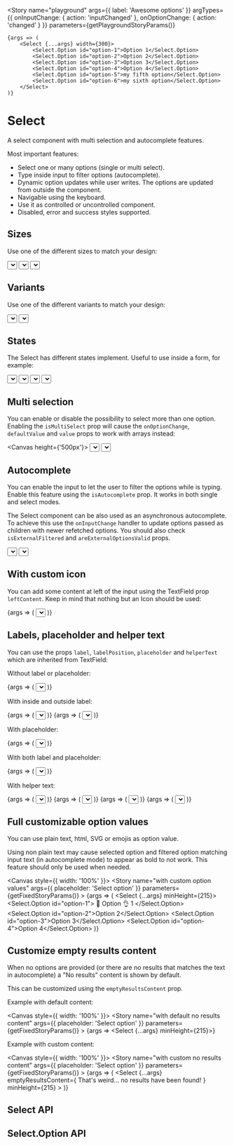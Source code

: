 

<Meta title="Components/Select" component={Select} decorators={[SelectDecorator]} />

<Story
	name="playground"
	args={{
		label: 'Awesome options'
	}}
	argTypes={{
		onInputChange: { action: 'inputChanged' },
		onOptionChange: { action: 'changed' }
	}}
	parameters={getPlaygroundStoryParams()}
>
	{args => (
		<Select {...args} width={300}>
			<Select.Option id="option-1">Option 1</Select.Option>
			<Select.Option id="option-2">Option 2</Select.Option>
			<Select.Option id="option-3">Option 3</Select.Option>
			<Select.Option id="option-4">Option 4</Select.Option>
			<Select.Option id="option-5">my fifth option</Select.Option>
			<Select.Option id="option-6">my sixth option</Select.Option>
		</Select>
	)}
</Story>

# Select

A select component with multi selection and autocomplete features.

Most important features:

- Select one or many options (single or multi select).
- Type inside input to filter options (autocomplete).
- Dynamic option updates while user writes. The options are updated from outside the component.
- Navigable using the keyboard.
- Use it as controlled or uncontrolled component.
- Disabled, error and success styles supported.

## Sizes

Use one of the different sizes to match your design:

<Canvas>
	<Story name="s" parameters={getFixedStoryParams()}>
		<Select aspectSize="s" minHeight={150} placeholder="Select option">
			<Select.Option id="option-1">Option 1</Select.Option>
			<Select.Option id="option-2">Option 2</Select.Option>
		</Select>
	</Story>
	<Story name="m" parameters={getFixedStoryParams()}>
		<Select aspectSize="m" minHeight={150} placeholder="Select option">
			<Select.Option id="option-1">Option 1</Select.Option>
			<Select.Option id="option-2">Option 2</Select.Option>
		</Select>
	</Story>
	<Story name="l" parameters={getFixedStoryParams()}>
		<Select aspectSize="l" minHeight={150} placeholder="Select option">
			<Select.Option id="option-1">Option 1</Select.Option>
			<Select.Option id="option-2">Option 2</Select.Option>
		</Select>
	</Story>
</Canvas>

## Variants

Use one of the different variants to match your design:

<Canvas>
	<Story name="neutral" parameters={getFixedStoryParams()}>
		<Select minHeight={130} placeholder="Select option" variant="neutral">
			<Select.Option id="option-1">Option 1</Select.Option>
			<Select.Option id="option-2">Option 2</Select.Option>
		</Select>
	</Story>
	<Story name="primary" parameters={getFixedStoryParams()}>
		<Select minHeight={130} placeholder="Select option" variant="primary">
			<Select.Option id="option-1">Option 1</Select.Option>
			<Select.Option id="option-2">Option 2</Select.Option>
		</Select>
	</Story>
</Canvas>

## States

The Select has different states implement. Useful to use inside a form, for example:

<Canvas>
	<Story name="default" parameters={getFixedStoryParams()}>
		<Select placeholder="Select option">
			<Select.Option id="option-1">Option 1</Select.Option>
			<Select.Option id="option-2">Option 2</Select.Option>
		</Select>
	</Story>
	<Story name="disabled" parameters={getFixedStoryParams()}>
		<Select isDisabled placeholder="Select option">
			<Select.Option id="option-1">Option 1</Select.Option>
			<Select.Option id="option-2">Option 2</Select.Option>
		</Select>
	</Story>
	<Story name="error" parameters={getFixedStoryParams()}>
		<Select isError placeholder="Select option">
			<Select.Option id="option-1">Option 1</Select.Option>
			<Select.Option id="option-2">Option 2</Select.Option>
		</Select>
	</Story>
	<Story name="success" parameters={getFixedStoryParams()}>
		<Select isSuccess placeholder="Select option">
			<Select.Option id="option-1">Option 1</Select.Option>
			<Select.Option id="option-2">Option 2</Select.Option>
		</Select>
	</Story>
</Canvas>

## Multi selection

You can enable or disable the possibility to select more than one option. Enabling the `isMultiSelect` prop will cause the `onOptionChange`, `defaultValue` and `value` props to work with arrays instead:

<Canvas height={'500px'}>
	<Story name="single select" parameters={getFixedStoryParams()}>
		<Select label="Select only one" isMultiSelect={false} minHeight={275}>
			<Select.Option id="option-1">Option 1</Select.Option>
			<Select.Option id="option-2">Option 2</Select.Option>
			<Select.Option id="option-3">Option 3</Select.Option>
			<Select.Option id="option-4">Option 4</Select.Option>
		</Select>
	</Story>
	<Story name="multi select" parameters={getFixedStoryParams()}>
		<Select label="Select many options" isMultiSelect minHeight={275}>
			<Select.Option id="option-1">Option 1</Select.Option>
			<Select.Option id="option-2">Option 2</Select.Option>
			<Select.Option id="option-3">Option 3</Select.Option>
			<Select.Option id="option-4">Option 4</Select.Option>
		</Select>
	</Story>
</Canvas>

## Autocomplete

You can enable the input to let the user to filter the options while is typing. Enable this feature using the `isAutocomplete` prop. It works in both single and select modes.

The Select component can be also used as an asynchronous autocomplete. To achieve this use the `onInputChange` handler to update options passed as children with newer refetched options. You should also check `isExternalFiltered` and `areExternalOptionsValid` props.

<Canvas>
	<Story name="without autocomplete" parameters={getFixedStoryParams()}>
		<Select label="Select an option" isAutocomplete={false} minHeight={230}>
			<Select.Option id="option-1">Option 1</Select.Option>
			<Select.Option id="option-2">This is the option 2</Select.Option>
			<Select.Option id="option-3">This is the option 3</Select.Option>
			<Select.Option id="option-4">Option 4</Select.Option>
		</Select>
	</Story>
	<Story name="with autocomplete" parameters={getFixedStoryParams()}>
		<Select label="Filter options" isAutocomplete minHeight={230}>
			<Select.Option id="option-1">Option 1</Select.Option>
			<Select.Option id="option-2">This is the option 2</Select.Option>
			<Select.Option id="option-3">This is the option 3</Select.Option>
			<Select.Option id="option-4">Option 4</Select.Option>
		</Select>
	</Story>
</Canvas>

## With custom icon

You can add some content at left of the input using the TextField prop `leftContent`. Keep in mind that nothing but an Icon should be used:

<Canvas>
	<Story
		name="with custom icon"
		args={{
			placeholder: 'Select a favourite'
		}}
		parameters={getFixedStoryParams()}
	>
		{args => (
			<Select leftContent={<Icon icon="star" styling="outlined" />} minHeight={215} {...args}>
				<Select.Option id="option-1">Favourite option 1</Select.Option>
				<Select.Option id="option-2">Favourite option 2</Select.Option>
				<Select.Option id="option-3">Favourite option 3</Select.Option>
				<Select.Option id="option-4">Favourite option 4</Select.Option>
			</Select>
		)}
	</Story>
</Canvas>

## Labels, placeholder and helper text

You can use the props `label`, `labelPosition`, `placeholder` and `helperText` which are inherited from TextField:

Without label or placeholder:

<Canvas>
	<Story name="without label and placeholder" parameters={getFixedStoryParams()}>
		{args => (
			<Select {...args} minHeight={130}>
				<Select.Option id="option-1">Option 1</Select.Option>
				<Select.Option id="option-2">Option 2</Select.Option>
			</Select>
		)}
	</Story>
</Canvas>

With inside and outside label:

<Canvas>
	<Story name="with inside label" parameters={getFixedStoryParams()}>
		{args => (
			<Select {...args} label="City" minHeight={130}>
				<Select.Option id="option-1">Girona</Select.Option>
				<Select.Option id="option-2">Barcelona</Select.Option>
			</Select>
		)}
	</Story>
	<Story name="with outside label" parameters={getFixedStoryParams()}>
		{args => (
			<Select {...args} label="City" labelPosition="outside" minHeight={130}>
				<Select.Option id="option-1">Girona</Select.Option>
				<Select.Option id="option-2">Barcelona</Select.Option>
			</Select>
		)}
	</Story>
</Canvas>

With placeholder:

<Canvas>
	<Story name="with placeholder" parameters={getFixedStoryParams()}>
		{args => (
			<Select {...args} placeholder="Select a city" minHeight={130}>
				<Select.Option id="option-1">Girona</Select.Option>
				<Select.Option id="option-2">Barcelona</Select.Option>
			</Select>
		)}
	</Story>
</Canvas>

With both label and placeholder:

<Canvas>
	<Story name="with label and placeholder" parameters={getFixedStoryParams()}>
		{args => (
			<Select {...args} label="City" placeholder="Select a city" minHeight={130}>
				<Select.Option id="option-1">Girona</Select.Option>
				<Select.Option id="option-2">Barcelona</Select.Option>
			</Select>
		)}
	</Story>
</Canvas>

With helper text:

<Canvas>
	<Story name="with helper text" parameters={getFixedStoryParams()}>
		{args => (
			<Select {...args} label="City" placeholder="Select a city" helperText="Required">
				<Select.Option id="option-1">Girona</Select.Option>
				<Select.Option id="option-2">Barcelona</Select.Option>
			</Select>
		)}
	</Story>
	<Story name="with helper text error" parameters={getFixedStoryParams()}>
		{args => (
			<Select {...args} isError label="City" placeholder="Select a city" helperText="Required">
				<Select.Option id="option-1">Girona</Select.Option>
				<Select.Option id="option-2">Barcelona</Select.Option>
			</Select>
		)}
	</Story>
	<Story name="with helper text success" parameters={getFixedStoryParams()}>
		{args => (
			<Select {...args} label="City" isSuccess placeholder="Select a city" helperText="Required">
				<Select.Option id="option-1">Girona</Select.Option>
				<Select.Option id="option-2">Barcelona</Select.Option>
			</Select>
		)}
	</Story>
	<Story name="with helper text disabled" parameters={getFixedStoryParams()}>
		{args => (
			<Select {...args} isDisabled label="City" placeholder="Select a city" helperText="Required">
				<Select.Option id="option-1">Girona</Select.Option>
				<Select.Option id="option-2">Barcelona</Select.Option>
			</Select>
		)}
	</Story>
</Canvas>

## Full customizable option values

You can use plain text, html, SVG or emojis as option value.

Using non plain text may cause selected option and filtered option matching input text (in autocomplete mode) to appear as bold to not work. This feature should only be used when needed.

<Canvas style={{ width: '100%' }}>
	<Story
		name="with custom option values"
		args={{
			placeholder: 'Select option'
		}}
		parameters={getFixedStoryParams()}
	>
		{args => (
			<Select {...args} minHeight={215}>
				<Select.Option id="option-1">
					🤟 <Content>Option</Content> 👌 1
				</Select.Option>
				<Select.Option id="option-2">Option 2</Select.Option>
				<Select.Option id="option-3">Option 3</Select.Option>
				<Select.Option id="option-4">Option 4</Select.Option>
			</Select>
		)}
	</Story>
</Canvas>

## Customize empty results content

When no options are provided (or there are no results that matches the text in autocomplete) a "No results" content is shown by default.

This can be customized using the `emptyResultsContent` prop.

Example with default content:

<Canvas style={{ width: '100%' }}>
	<Story
		name="with default no results content"
		args={{
			placeholder: 'Select option'
		}}
		parameters={getFixedStoryParams()}
	>
		{args => <Select {...args} minHeight={215}></Select>}
	</Story>
</Canvas>

Example with custom content:

<Canvas style={{ width: '100%' }}>
	<Story
		name="with custom no results content"
		args={{
			placeholder: 'Select option'
		}}
		parameters={getFixedStoryParams()}
	>
		{args => (
			<Select
				{...args}
				emptyResultsContent={
					<Flex p={4}>
						<Content color="primary.400">That's weird... no results have been found!</Content>
					</Flex>
				}
				minHeight={215}
			></Select>
		)}
	</Story>
</Canvas>

## Select API

<ArgsTable of={Select} />

## Select.Option API

<ArgsTable of={Select.Option} />
